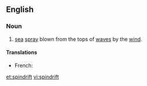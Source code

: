 ==English==

===Noun===
{{en-noun|-}}

# [[sea]] [[spray]] blown from the tops of [[wave]]s by the [[wind]].

====Translations====
*French: {{t+|fr|embrun|m}}

[[et:spindrift]]
[[vi:spindrift]]